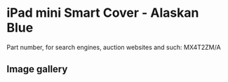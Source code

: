 
# iPad mini Smart Cover - Alaskan Blue

Part number, for search engines, auction websites and such: MX4T2ZM/A

## Image gallery

<div style={{ width: '100%', maxWidth: '768px' }}>
<GalleryComponent
    images={[
      {
        original: "/everysource/MX4T2.webp",
        thumbnail: "/everypreview/MX4T2.webp",
      },
      {
        original: "/everysource/MX4T2_AV1_GOLD.webp",
        thumbnail: "/everypreview/MX4T2_AV1_GOLD.webp",
      },
      {
        original: "/everysource/MX4T2_AV1_SILVER.webp",
        thumbnail: "/everypreview/MX4T2_AV1_SILVER.webp",
      },
      {
        original: "/everysource/MX4T2_AV1_SPACE_GRAY.webp",
        thumbnail: "/everypreview/MX4T2_AV1_SPACE_GRAY.webp",
      },
      {
        original: "/everysource/MX4T2_AV2.webp",
        thumbnail: "/everypreview/MX4T2_AV2.webp",
      },
      {
        original: "/everysource/MX4T2_AV3.webp",
        thumbnail: "/everypreview/MX4T2_AV3.webp",
      }
    ]}
  />
</div>